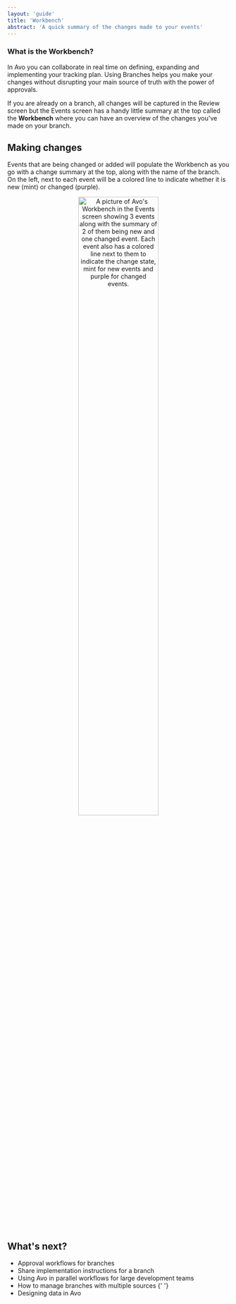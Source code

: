 ```yaml
---
layout: 'guide'
title: 'Workbench'
abstract: 'A quick summary of the changes made to your events'
---
```



### What is the Workbench?

In Avo you can collaborate in real time on defining, expanding and implementing your tracking plan. Using <Link passHref href="/workspace/branches"><a>Branches</a></Link> helps you make your changes without disrupting your main source of truth with the power of approvals.

If you are already on a branch, all changes will be captured in the <Link passHref href="/workflow/review"><a>Review screen</a></Link> but the Events screen has a handy little summary at the top called the **Workbench** where you can have an overview of the changes you've made on your branch.

## Making changes

Events that are being changed or added will populate the Workbench as you go with a change summary at the top, along with the name of the branch. On the left, next to each event will be a colored line to indicate whether it is new (mint) or changed (purple).

<center>
  <img
    width="60%"
    src={require('../../../images/workflow/workbench/workbench.png')}
    alt="A picture of Avo's Workbench in the Events screen showing 3 events along with the summary of 2 of them being new and one changed event. Each event also has a colored line next to them to indicate the change state, mint for new events and purple for changed events."
  />
</center>

## What's next?

- <Link passHref href="/workspace/approval-workflows">
    <a>Approval workflows for branches</a>
  </Link>
- <Link passHref href="/workspace/implementation-instructions">
    <a>Share implementation instructions for a branch</a>
  </Link>
- <Link passHref href="/implementation/avo-and-git">
    <a>Using Avo in parallel workflows for large development teams</a>
  </Link>
- <Link passHref href="/data-design/multiple-sources-on-avo-branches">
    <a>How to manage branches with multiple sources</a>
  </Link>{' '}
- <Link passHref href="/data-design/start-data-design">
    <a>Designing data in Avo</a>
  </Link>
